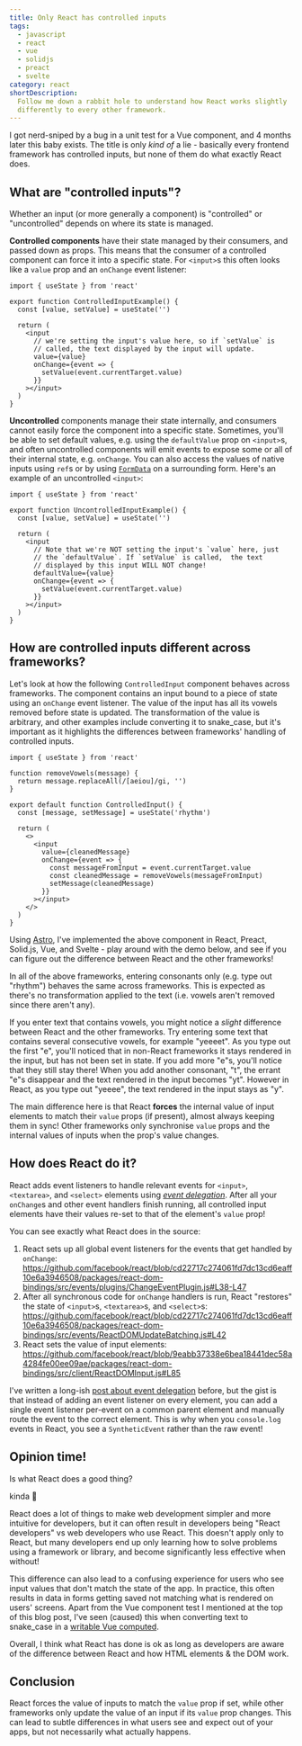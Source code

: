 ```yaml
---
title: Only React has controlled inputs
tags:
  - javascript
  - react
  - vue
  - solidjs
  - preact
  - svelte
category: react
shortDescription:
  Follow me down a rabbit hole to understand how React works slightly
  differently to every other framework.
---
```


I got nerd-sniped by a bug in a unit test for a Vue component, and 4 months
later this baby exists. The title is only _kind of_ a lie - basically every
frontend framework has controlled inputs, but none of them do what exactly React
does.

## What are "controlled inputs"?

Whether an input (or more generally a component) is "controlled" or
"uncontrolled" depends on where its state is managed.

**Controlled components** have their state managed by their consumers, and
passed down as props. This means that the consumer of a controlled component can
force it into a specific state. For `<input>`s this often looks like a `value`
prop and an `onChange` event listener:

```tsx title="controlled-input.tsx" nojs
import { useState } from 'react'

export function ControlledInputExample() {
  const [value, setValue] = useState('')

  return (
    <input
      // we're setting the input's value here, so if `setValue` is
      // called, the text displayed by the input will update.
      value={value}
      onChange={event => {
        setValue(event.currentTarget.value)
      }}
    ></input>
  )
}
```

**Uncontrolled** components manage their state internally, and consumers cannot
easily force the component into a specific state. Sometimes, you'll be able to
set default values, e.g. using the `defaultValue` prop on `<input>`s, and often
uncontrolled components will emit events to expose some or all of their internal
state, e.g. `onChange`. You can also access the values of native inputs using
`ref`s or by using [`FormData`](/blog/formdata) on a surrounding form. Here's an
example of an uncontrolled `<input>`:

```tsx title="uncontrolled-input.tsx" nojs
import { useState } from 'react'

export function UncontrolledInputExample() {
  const [value, setValue] = useState('')

  return (
    <input
      // Note that we're NOT setting the input's `value` here, just
      // the `defaultValue`. If `setValue` is called,  the text
      // displayed by this input WILL NOT change!
      defaultValue={value}
      onChange={event => {
        setValue(event.currentTarget.value)
      }}
    ></input>
  )
}
```

## How are controlled inputs different across frameworks?

Let's look at how the following `ControlledInput` component behaves across
frameworks. The component contains an input bound to a piece of state using an
`onChange` event listener. The value of the input has all its vowels removed
before state is updated. The transformation of the value is arbitrary, and other
examples include converting it to snake_case, but it's important as it
highlights the differences between frameworks' handling of controlled inputs.

```tsx
import { useState } from 'react'

function removeVowels(message) {
  return message.replaceAll(/[aeiou]/gi, '')
}

export default function ControlledInput() {
  const [message, setMessage] = useState('rhythm')

  return (
    <>
      <input
        value={cleanedMessage}
        onChange={event => {
          const messageFromInput = event.currentTarget.value
          const cleanedMessage = removeVowels(messageFromInput)
          setMessage(cleanedMessage)
        }}
      ></input>
    </>
  )
}
```

Using [Astro](https://astro.build), I've implemented the above component in
React, Preact, Solid.js, Vue, and Svelte - play around with the demo below, and
see if you can figure out the difference between React and the other frameworks!

<Sandbox
  title="Framework controlled component comparison"
  src="https://stackblitz.com/edit/controlled-inputs?ctl=1&embed=1&hideExplorer=1&hideNavigation=1&theme=dark&view=preview"
/>

In all of the above frameworks, entering consonants only (e.g. type out
"rhythm") behaves the same across frameworks. This is expected as there's no
transformation applied to the text (i.e. vowels aren't removed since there
aren't any).

If you enter text that contains vowels, you might notice a _slight_ difference
between React and the other frameworks. Try entering some text that contains
several consecutive vowels, for example "yeeeet". As you type out the first "e",
you'll noticed that in non-React frameworks it stays rendered in the input, but
has not been set in state. If you add more "e"s, you'll notice that they still
stay there! When you add another consonant, "t", the errant "e"s disappear and
the text rendered in the input becomes "yt". However in React, as you type out
"yeeee", the text rendered in the input stays as "y".

The main difference here is that React **forces** the internal value of input
elements to match their `value` props (if present), almost always keeping them
in sync! Other frameworks only synchronise `value` props and the internal values
of inputs when the prop's value changes.

## How does React do it?

React adds event listeners to handle relevant events for `<input>`,
`<textarea>`, and `<select>` elements using
[<Sparkles> _event delegation_</Sparkles>](#event-delegation). After all your
`onChange`s and other event handlers finish running, all controlled input
elements have their values re-set to that of the element's `value` prop!

You can see exactly what React does in the source:

1. React sets up all global event listeners for the events that get handled by
   `onChange`:
   https://github.com/facebook/react/blob/cd22717c274061fd7dc13cd6eaff10e6a3946508/packages/react-dom-bindings/src/events/plugins/ChangeEventPlugin.js#L38-L47
2. After all synchronous code for `onChange` handlers is run, React "restores"
   the state of `<input>`s, `<textarea>`s, and `<select>`s:
   https://github.com/facebook/react/blob/cd22717c274061fd7dc13cd6eaff10e6a3946508/packages/react-dom-bindings/src/events/ReactDOMUpdateBatching.js#L42
3. React sets the value of input elements:
   https://github.com/facebook/react/blob/9eabb37338e6bea18441dec58a4284fe00ee09ae/packages/react-dom-bindings/src/client/ReactDOMInput.js#L85

<Note variant="info" id="event-delegation" title="What is event delegation?">

I've written a long-ish [post about event delegation](/blog/event-delegation)
before, but the gist is that instead of adding an event listener on every
element, you can add a single event listener per-event on a common parent
element and manually route the event to the correct element. This is why when
you `console.log` events in React, you see a `SyntheticEvent` rather than the
raw event!

</Note>

## Opinion time!

Is what React does a good thing?

kinda 🙂

React does a lot of things to make web development simpler and more intuitive
for developers, but it can often result in developers being "React developers"
vs web developers who use React. This doesn't apply only to React, but many
developers end up only learning how to solve problems using a framework or
library, and become significantly less effective when without!

This difference can also lead to a confusing experience for users who see input
values that don't match the state of the app. In practice, this often results in
data in forms getting saved not matching what is rendered on users' screens.
Apart from the Vue component test I mentioned at the top of this blog post, I've
seen (caused) this when converting text to snake_case in a
[writable Vue computed](https://vuejs.org/guide/essentials/computed.html#writable-computed).

Overall, I think what React has done is ok as long as developers are aware of
the difference between React and how HTML elements & the DOM work.

<div hidden>

Is what React does a good thing?

- forcing inputs' values to match their `value` props makes things more
  intuitive
- not how things work in general
- but react does patch over other things to make things a bit easier / more
  intuitive, e.g.
  - oninput, onchange, etc -> onChange
  - whitespace in jsx isn't preserved - only in the strings you add, unlike in
    html
- this makes things easier, but could lead to people becoming "React" developers
  vs web developers - i.e. people learning the framework instead of learning the
  platform
- more of a JSX thing, but self-closing tags work different:
  https://jakearchibald.com/2023/against-self-closing-tags-in-html/

</div>

## Conclusion

React forces the value of inputs to match the `value` prop if set, while other
frameworks only update the value of an input if its `value` prop changes. This
can lead to subtle differences in what users see and expect out of your apps,
but not necessarily what actually happens.
